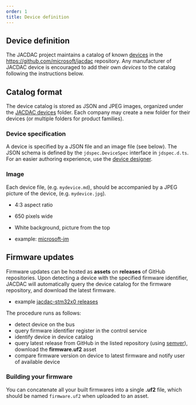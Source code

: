 ```yaml
---
order: 1
title: Device definition
---
```


## Device definition

The JACDAC project maintains a catalog of known [devices](/devices)
in the https://github.com/microsoft/jacdac repository. 
Any manufacturer of JACDAC device is encouraged to add their own *devices* to the catalog following the instructions below.

## Catalog format

The device catalog is stored as JSON and JPEG images, organized under the [JACDAC devices](https://github.com/microsoft/jacdac/tree/main/devices) folder.
Each company may create a new folder for their devices (or multiple folders for product families).

### Device specification

A device is specified by a JSON file and an image file (see below).
The JSON schema is defined by the ``jdspec.DeviceSpec`` interface
in ``jdspec.d.ts``. For an easier authoring experience, use the [device designer](/tools/device-designer).

### Image

Each device file, (e.g. ``mydevice.md``), should be accompanied by a JPEG picture of the device, (e.g. ``mydevice.jpg``).
* 4:3 aspect ratio
* 650 pixels wide
* White background, picture from the top

* example: [microsoft-jm](https://github.com/microsoft/jacdac/tree/main/devices/microsoft-jm)

## Firmware updates

Firmware updates can be hosted as **assets** on **releases** of GitHub repositories.
Upon detecting a device with the specified firmware identifier, 
JACDAC will automatically query the device catalog for the firmware repository, and download the latest firmware.

* example [jacdac-stm32x0 releases](https://github.com/microsoft/jacdac-stm32x0/releases)

The procedure runs as follows:
* detect device on the bus
* query firmware identifier register in the control service
* identify device in device catalog
* query latest release from GitHub in the listed repository (using [semver](https://semver.org/)), download the **firmware.uf2** asset
* compare firmware version on device to latest firmware and notify user of available device

### Building your firmware

You can concatenate all your built firmwares into a single **.uf2** file, which should be named ``firmware.uf2`` when uploaded to an asset.